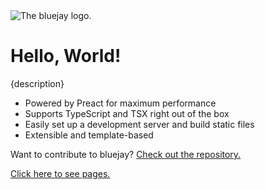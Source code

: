
<img src="/bluejay/assets/logo.png" alt="The bluejay logo." />

# Hello, World!

{description}

- Powered by Preact for maximum performance
- Supports TypeScript and TSX right out of the box
- Easily set up a development server and build static files
- Extensible and template-based

Want to contribute to bluejay? [Check out the repository.](https://github.com/apacheli/bluejay)

[Click here to see pages.](/bluejay/pages)
